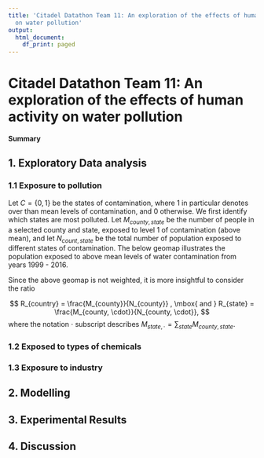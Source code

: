 ```yaml
---
title: 'Citadel Datathon Team 11: An exploration of the effects of human activity
  on water pollution'
output:
  html_document:
    df_print: paged
---
```


# Citadel Datathon Team 11: An exploration of the effects of human activity on water pollution

**Summary**

## 1. Exploratory Data analysis

### 1.1 Exposure to pollution

Let $C = \{0,1\}$ be the states of contamination, where 1 in particular denotes over than mean levels of contamination, and 0 otherwise. We first identify which states are most polluted. Let $M_{county,state}$ be the number of people in a selected county and state, exposed to level 1 of contamination (above mean), and let $N_{count,state}$ be the total number of population exposed to different states of contamination. The below geomap illustrates the population exposed to above mean levels of water contamination from years 1999 - 2016.


Since the above geomap is not weighted, it is more insightful to consider the ratio

$$
R_{country} = \frac{M_{county}}{N_{county}} , \mbox{ and } R_{state} = \frac{M_{county, \cdot}}{N_{county, \cdot}},
$$
where the notation $\cdot$ subscript describes $M_{state, \cdot} = \sum_{state} M_{county, state}$.

### 1.2 Exposed to types of chemicals


### 1.3 Exposure to industry 


## 2. Modelling

## 3. Experimental Results

## 4. Discussion




